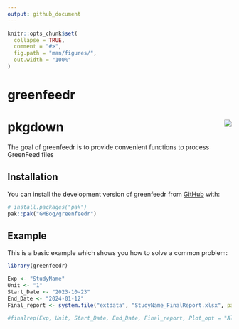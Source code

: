 ```yaml
---
output: github_document
---
```

<!-- README.md is generated from README.Rmd. Please edit that file -->

```r
knitr::opts_chunk$set(
  collapse = TRUE,
  comment = "#>",
  fig.path = "man/figures/",
  out.width = "100%"
)
```

# greenfeedr
# pkgdown <img src="man/figures/logo.png" align="right" />

<!-- badges: start -->
<!-- badges: end -->

The goal of greenfeedr is to provide convenient functions to process GreenFeed files

## Installation

You can install the development version of greenfeedr from [GitHub](https://github.com/GMBog/greenfeedr) with:

``` r
# install.packages("pak")
pak::pak("GMBog/greenfeedr")
```

## Example

This is a basic example which shows you how to solve a common problem:

```r
library(greenfeedr)

Exp <- "StudyName"
Unit <- "1"
Start_Date <- "2023-10-23"
End_Date <- "2024-01-12"
Final_report <- system.file("extdata", "StudyName_FinalReport.xlsx", package = "greenfeedr")

#finalrep(Exp, Unit, Start_Date, End_Date, Final_report, Plot_opt = "All")
```


